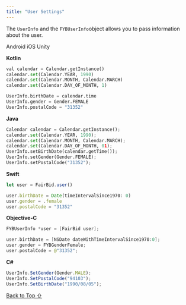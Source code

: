```yaml
---
title: "User Settings"
---
```


The `UserInfo` and the `FYBUserInfo`object allows you to pass information about the user.

Android iOS Unity

**Kotlin**

```python
val calendar = Calendar.getInstance()
calendar.set(Calendar.YEAR, 1990)
calendar.set(Calendar.MONTH, Calendar.MARCH)
calendar.set(Calendar.DAY_OF_MONTH, 1)

UserInfo.birthDate = calendar.time
UserInfo.gender = Gender.FEMALE
UserInfo.postalCode = "31352"
```

**Java**

```python
Calendar calendar = Calendar.getInstance();
calendar.set(Calendar.YEAR, 1990);
calendar.set(Calendar.MONTH, Calendar.MARCH);
calendar.set(Calendar.DAY_OF_MONTH, 01);
UserInfo.setBirthDate(calendar.getTime());
UserInfo.setGender(Gender.FEMALE);
UserInfo.setPostalCode("31352");
```

**Swift**

```javascript
let user = FairBid.user()

user.birthDate = Date(timeIntervalSince1970: 0)
user.gender = .female
user.postalCode = "31352"
```

**Objective-C**

```swift
FYBUserInfo *user = [FairBid user];

user.birthDate = [NSDate dateWithTimeIntervalSince1970:0];
user.gender = FYBGenderFemale; 
user.postalCode = @"31352";
```

**C#**

```javascript
UserInfo.SetGender(Gender.MALE);
UserInfo.SetPostalCode("94103");
UserInfo.SetBirthDate("1990/08/05");
```

[Back to Top ⇧](#top)
